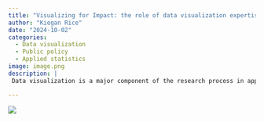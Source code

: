```yaml
---
title: "Visualizing for Impact: the role of data visualization expertise in public policy research"
author: "Kiegan Rice"
date: "2024-10-02"
categories:
  - Data visualization
  - Public policy
  - Applied statistics
image: image.png
description: | 
 Data visualization is a major component of the research process in applied statistics and data science work. Visual exploration of data helps researchers understand characteristics of a data set or model, explore distributions, identify patterns, and even test hypotheses. When research data will be used to make decisions about public policy, it is imperative to communicate data in a clear and accessible way: both decision-makers and the populations their decisions impact should be able to understand data that inform those decisions. This often means that the best way to visualize data may not be the way that researchers find most informative or interesting, but rather the way that will most effectively reach the right audience. In this talk, I'll share some examples of effective visual communication for public policy and principles for maximizing the impact of your visuals for your audience. I will also discuss how these principles extend to a career in statistics and data science and share lessons learned about effective visual communication in the workplace.

---
```


![](image.png)
